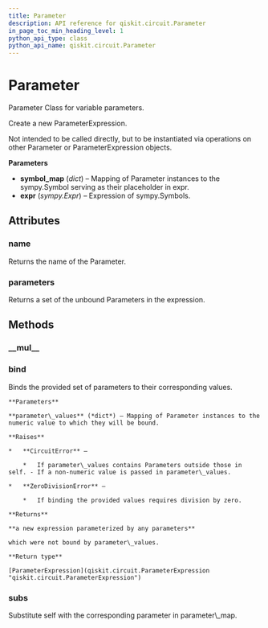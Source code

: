 ```yaml
---
title: Parameter
description: API reference for qiskit.circuit.Parameter
in_page_toc_min_heading_level: 1
python_api_type: class
python_api_name: qiskit.circuit.Parameter
---
```


# Parameter

<Class id="qiskit.circuit.Parameter" isDedicatedPage={true} github="https://github.com/qiskit/qiskit/tree/stable/0.14/qiskit/circuit/parameter.py" signature="Parameter(_, uuid=None)">
  Parameter Class for variable parameters.

  Create a new ParameterExpression.

  Not intended to be called directly, but to be instantiated via operations on other Parameter or ParameterExpression objects.

  **Parameters**

  *   **symbol\_map** (*dict*) – Mapping of Parameter instances to the sympy.Symbol serving as their placeholder in expr.
  *   **expr** (*sympy.Expr*) – Expression of sympy.Symbols.

  ## Attributes

  ### name

  <Attribute id="qiskit.circuit.Parameter.name" name="name">
    Returns the name of the Parameter.
  </Attribute>

  ### parameters

  <Attribute id="qiskit.circuit.Parameter.parameters" name="parameters">
    Returns a set of the unbound Parameters in the expression.
  </Attribute>

  ## Methods

  ### \_\_mul\_\_

  <Function id="qiskit.circuit.Parameter.__mul__" name="__mul__" signature="Parameter.__mul__(other)" />

  ### bind

  <Function id="qiskit.circuit.Parameter.bind" name="bind" signature="Parameter.bind(parameter_values)">
    Binds the provided set of parameters to their corresponding values.

    **Parameters**

    **parameter\_values** (*dict*) – Mapping of Parameter instances to the numeric value to which they will be bound.

    **Raises**

    *   **CircuitError** –

        *   If parameter\_values contains Parameters outside those in self. - If a non-numeric value is passed in parameter\_values.

    *   **ZeroDivisionError** –

        *   If binding the provided values requires division by zero.

    **Returns**

    **a new expression parameterized by any parameters**

    which were not bound by parameter\_values.

    **Return type**

    [ParameterExpression](qiskit.circuit.ParameterExpression "qiskit.circuit.ParameterExpression")
  </Function>

  ### subs

  <Function id="qiskit.circuit.Parameter.subs" name="subs" signature="Parameter.subs(parameter_map)">
    Substitute self with the corresponding parameter in parameter\_map.
  </Function>
</Class>

